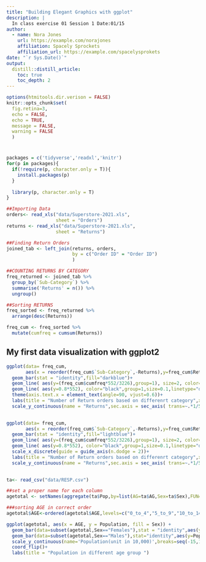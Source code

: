```yaml
---
title: "Building Elegant Graphics with ggplot"
description: |
  In class exercise 01 Session 1 Date:01/15
author:
  - name: Nora Jones 
    url: https://example.com/norajones
    affiliation: Spacely Sprockets
    affiliation_url: https://example.com/spacelysprokets
date: "`r Sys.Date()`"
output:
  distill::distill_article:
    toc: true
    toc_depth: 2
---
```


```r
options(htmitools.dir.verison = FALSE)
knitr::opts_chunk$set(
  fig.retina=3,
  echo = FALSE,
  echo = TRUE,
  message = FALSE,
  warning = FALSE
  )
```


#
```r
packages = c('tidyverse','readxl','knitr')
for(p in packages){
  if(!require(p, character.only = T)){
    install.packages(p)
  }
    
  library(p, character.only = T)
}

```


```r
##Importing Data
orders<- read_xls("data/Superstore-2021.xls",
                  sheet = "Orders")
returns <- read_xls("data/Superstore-2021.xls",
                  sheet = "Returns")


```
```r
##Finding Return Orders
joined_tab <- left_join(returns, orders,
                        by = c("Order ID" = "Order ID")
                        )
```




```r
##COUNTING RETURNS BY CATEGORY
freq_returned <- joined_tab %>%
  group_by(`Sub-Category`) %>%
  summarise('Returns' = n()) %>%
  ungroup()
```
```r
##Sorting RETURNS
freq_sorted <- freq_returned %>%
  arrange(desc(Returns))
```
```r
freq_cum <- freq_sorted %>%
  mutate(cumfreq = cumsum(Returns))
```




## My first data visualization with ggplot2








```r
ggplot(data= freq_cum,
       aes(x = reorder(freq_cum$`Sub-Category`,-Returns),y=freq_cum$Returns))+
  geom_bar(stat = "identity",fill="darkblue")+
  geom_line( aes(y=(freq_cum$cumfreq*552/3226),group=1), size=2, color="orange")+
  geom_line( aes(y=0.8*552), color="black",group=1,size=0.1,linetype="dotted")+
  theme(axis.text.x = element_text(angle=90, vjust=0.6))+
  labs(title = "Number of Return orders based on differenrt category",x='Category')+
  scale_y_continuous(name = "Returns",sec.axis = sec_axis( trans=~.*1/552 ,name="Percentage",labels = scales::percent_format(accuracy = 1)))
  

```

```r
ggplot(data= freq_cum,
       aes(x = reorder(freq_cum$`Sub-Category`,-Returns),y=freq_cum$Returns))+
  geom_bar(stat = "identity",fill="lightblue")+
  geom_line( aes(y=(freq_cum$cumfreq*552/3226),group=1), size=2, color="orange")+
  geom_line( aes(y=0.8*552), color="black",group=1,size=0.1,linetype="dotted")+
  scale_x_discrete(guide = guide_axis(n.dodge = 2))+
  labs(title = "Number of Return orders based on differenrt category",x='Category')+
  scale_y_continuous(name = "Returns",sec.axis = sec_axis( trans=~.*1/552 ,name="Percentage",labels = scales::percent_format(accuracy = 1)))
  

```
```r
ta<- read_csv("data/RESP.csv")
```
```r
##set a proper name for each column
agetotal <- setNames(aggregate(ta$Pop,by=list(AG=ta$AG,Sex=ta$Sex),FUN=sum), c("AGE","Sex","Population"))
```
```r
###sorting AGE in correct order
agetotal$AGE<-ordered(agetotal$AGE,levels=c("0_to_4","5_to_9","10_to_14","15_to_19","20_to_24","25_to_29","30_to_34","35_to_39","40_to_44","45_to_49","50_to_54","55_to_59","60_to_64","65_to_69","70_to_74","75_to_79","80_to_84","85_to_89","90_and_over"))

```


```r
ggplot(agetotal, aes(x = AGE, y = Population, fill = Sex)) + 
  geom_bar(data=subset(agetotal,Sex=="Females"),stat = "identity",aes(y=Population/10000)) + 
  geom_bar(data=subset(agetotal,Sex=="Males"),stat="identity",aes(y=Population*(-1)/10000)) + 
  scale_y_continuous(name='Population(unit in 10,000)',breaks=seq(-15,15,1),labels=abs(seq(-15,15,1))) +
  coord_flip()+
  labs(title = "Population in different age group ")

```





